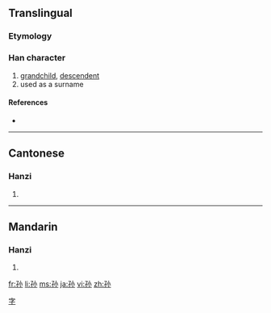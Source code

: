{{also|孫}}
==Translingual==

===Etymology===
{{Han simp|孫|f=系|t=小}}

===Han character===
{{Han char|rn=39|rad=子|as=03|sn=6|four=|canj=弓木火 (NDF)}}

# [[grandchild]], [[descendent]]
# used as a surname

====References====
* {{Han ref|kx=0278.041|hdz=21010.010|uh=5B59|ud=23385}}

----

==Cantonese==

===Hanzi===
{{yue-hanzi|jyut=|y=syun1|tra=孫}}

# {{defn|Cantonese|sort=子03}}

----

==Mandarin==

===Hanzi===
{{cmn-hanzi|tra=孫|pin=[[sūn]] ([[sun1]])|wg=sun<sup>1</sup>}}

# {{defn|Mandarin|sort=子03}}

[[Category:Chinese surnames|字]]

[[fr:孙]]
[[li:孙]]
[[ms:孙]]
[[ja:孙]]
[[vi:孙]]
[[zh:孙]]